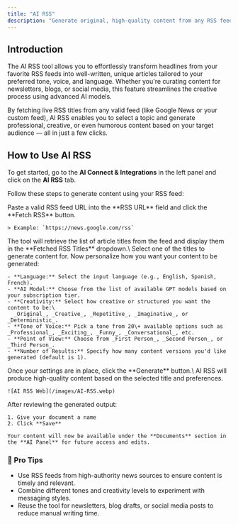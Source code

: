 ```yaml
---
title: "AI RSS"
description: "Generate original, high-quality content from any RSS feed. Simply select a title from your RSS URL, customize your style, and let AI do the rest."
---
```


## Introduction

The AI RSS tool allows you to effortlessly transform headlines from your favorite RSS feeds into well-written, unique articles tailored to your preferred tone, voice, and language. Whether you're curating content for newsletters, blogs, or social media, this feature streamlines the creative process using advanced AI models.

By fetching live RSS titles from any valid feed (like Google News or your custom feed), AI RSS enables you to select a topic and generate professional, creative, or even humorous content based on your target audience — all in just a few clicks.

## How to Use AI RSS

To get started, go to the **AI Connect & Integrations** in the left panel and click on the **AI RSS** tab.

Follow these steps to generate content using your RSS feed:

<Steps>
  <Step title="Enter RSS URL">
    Paste a valid RSS feed URL into the **RSS URL** field and click the **Fetch RSS** button.

    > Example: `https://news.google.com/rss`
  </Step>
  <Step title="Fetch RSS Titles">
    The tool will retrieve the list of article titles from the feed and display them in the **Fetched RSS Titles** dropdown.\
    Select one of the titles to generate content for.
  </Step>
  <Step title="Customize Output Settings">
    Now personalize how you want your content to be generated:

    - **Language:** Select the input language (e.g., English, Spanish, French).
    - **AI Model:** Choose from the list of available GPT models based on your subscription tier.
    - **Creativity:** Select how creative or structured you want the content to be:\
      _Original_, _Creative_, _Repetitive_, _Imaginative_, or _Deterministic_.
    - **Tone of Voice:** Pick a tone from 20\+ available options such as _Professional_, _Exciting_, _Funny_, _Conversational_, etc.
    - **Point of View:** Choose from _First Person_, _Second Person_, or _Third Person_.
    - **Number of Results:** Specify how many content versions you'd like generated (default is 1).
  </Step>
  <Step title="Click Generate">
    Once your settings are in place, click the **Generate** button.\
    AI RSS will produce high-quality content based on the selected title and preferences.

    ![AI RSS Web](/images/AI-RSS.webp)
  </Step>
  <Step title="Save Your Document">
    After reviewing the generated output:

    1. Give your document a name
    2. Click **Save**

    Your content will now be available under the **Documents** section in the **AI Panel** for future access and edits.
  </Step>
</Steps>

### 🧠 Pro Tips

- Use RSS feeds from high-authority news sources to ensure content is timely and relevant.
- Combine different tones and creativity levels to experiment with messaging styles.
- Reuse the tool for newsletters, blog drafts, or social media posts to reduce manual writing time.